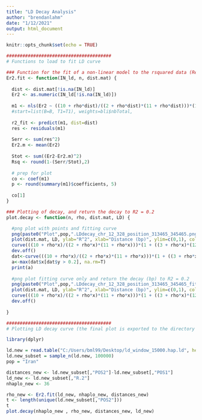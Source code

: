 ```yaml
---
title: "LD Decay Analysis"
author: "brendanlahm"
date: "1/12/2021"
output: html_document
---
```


```r
knitr::opts_chunk$set(echo = TRUE)
```

```r

#######################################
# Functions to load to fit LD curve 

### Function for the fit of a non-linear model to the rsquared data (Remington et al. 2001, see also Ingvarsson 2005)
Er2.fit <- function(IN_ld, n, dist.mat) { 
  
  dist <- dist.mat[!is.na(IN_ld)]
  Er2 <- as.numeric(IN_ld[!is.na(IN_ld)])
  
  m1 <- nls(Er2 ~ ((10 + rho*dist)/((2 + rho*dist)*(11 + rho*dist)))*(1 + ((3 + rho*dist)*(12 + 12*rho*dist + (rho*dist)^2))/(n * (2 + rho*dist)*(11 + rho*dist))), start=list(rho=0.005), trace=T, control = nls.control(maxiter = 1000))
  #start=list(B=B, T1=T1), weights=bli$nbTotal,
  
  r2_fit <- predict(m1, dist=dist)
  res <- residuals(m1)
  
  Serr <- sum(res^2)
  Er2.m <- mean(Er2)
  
  Stot <- sum((Er2-Er2.m)^2)
  Rsq <- round(1-(Serr/Stot),2)
  
  # prep for plot
  co <- coef(m1)
  p <- round(summary(m1)$coefficients, 5)
  
  co[1]
}

### Plotting of decay, and return the decay to R2 = 0.2
plot.decay <- function(n, rho, dist.mat, LD) {

  #png plot with points and fitting curve
  png(paste0("Plot",pop,".LDdecay_chr_12_328_position_313465_345465.png"))
  plot(dist.mat, LD, ylab="R^2", xlab="Distance (bp)", ylim=c(0,1), col="grey", main=pop)
  curve(((10 + rho*x)/((2 + rho*x)*(11 + rho*x)))*(1 + ((3 + rho*x)*(12 + 12*rho*x + (rho*x)^2))/(n * (2 + rho*x)*(11 + rho*x))), min(dist.mat, na.rm=T), max(dist.mat, na.rm=T), col="red", lwd=3, add=T)
  dev.off()
  dat<-curve(((10 + rho*x)/((2 + rho*x)*(11 + rho*x)))*(1 + ((3 + rho*x)*(12 + 12*rho*x + (rho*x)^2))/(n * (2 + rho*x)*(11 + rho*x))), min(dist.mat, na.rm=T), max(dist.mat, na.rm=T))
  a<-max(dat$x[dat$y > 0.2], na.rm=T)
  print(a)
  
  #png plot fitting curve only and return the decay (bp) to R2 = 0.2
  png(paste0("Plot",pop,".LDdecay_chr_12_328_position_313465_345465_fitting_curve_only.png"))
  plot(dist.mat, LD, ylab="R^2", xlab="Distance (bp)", ylim=c(0,1), col="grey", main=paste("POP ",pop," LD decay (R2 = 0.2) : ",a," bp",sep=""),type="n")
  curve(((10 + rho*x)/((2 + rho*x)*(11 + rho*x)))*(1 + ((3 + rho*x)*(12 + 12*rho*x + (rho*x)^2))/(n * (2 + rho*x)*(11 + rho*x))), min(dist.mat, na.rm=T), max(dist.mat, na.rm=T),col="red", lwd=3, add=T)
  dev.off()
  
}

#######################################
# Plotting LD decay curve (the final plot is exported to the directory containing this script)

library(dplyr)

ld.new = read.table("C:/Users/bml99/Desktop/ld_window_15000.hap.ld", header = T, sep = "\t")
ld.new_subset = sample_n(ld.new, 100000)
pop = "Iran"

distances_new <- ld.new_subset[,"POS2"]-ld.new_subset[,"POS1"]
ld_new <- ld.new_subset[,"R.2"]
nhaplo_new <- 36

rho_new <- Er2.fit(ld_new, nhaplo_new, distances_new)
t <- length(unique(ld.new_subset[,"POS2"]))
t
plot.decay(nhaplo_new , rho_new, distances_new, ld_new)


```

